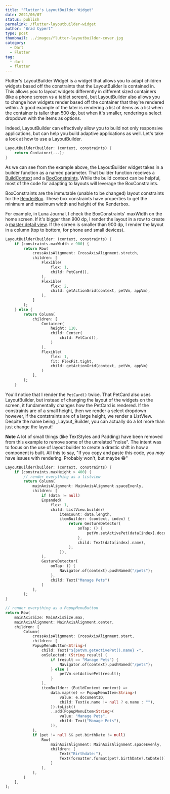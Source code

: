 ```yaml
---
title: "Flutter's LayoutBuilder Widget"
date: 2021/06/07
status: publish
permalink: /flutter-layoutbuilder-widget
author: "Brad Cypert"
type: post
thumbnail: ../images/flutter-layoutbuilder-cover.jpg
category:
  - Dart
  - Flutter
tag:
  - dart
  - flutter
---
```


Flutter's LayoutBuilder Widget is a widget that allows you to adapt children widgets based off the constraints that the LayoutBuilder is contained in. This allows you to layout widgets differently in different sized containers (like a phone screen vs a tablet screen), but LayoutBuilder also allows you to change how widgets render based off the container that they're rendered within. A good example of the later is rendering a list of items as a list when the container is taller than 500 dp, but when it's smaller, rendering a select dropdown with the items as options.

Indeed, LayoutBuilder can effectively allow you to build not only responsive applications, but can help you build adaptive applications as well. Let's take a look at how to use a LayoutBuilder.

```dart
LayoutBuilder(builder: (context, constraints) {
    return Container(...);
}
```

As we can see from the example above, the LayoutBuilder widget takes in a builder function as a named parameter. That builder function receives a [BuildContext](https://api.flutter.dev/flutter/widgets/BuildContext-class.html) and a [BoxConstraints](https://api.flutter.dev/flutter/rendering/BoxConstraints-class.html). While the build context can be helpful, most of the code for adapting to layouts will leverage the BoxConstraints.

BoxConstraints are the immutable (unable to be changed) layout constraints for the [RenderBox](https://api.flutter.dev/flutter/rendering/RenderBox-class.html). These box constraints have properties to get the minimum and maximum width and height of the Renderbox.

For example, in Luna Journal, I check the BoxConstraints' maxWidth on the home screen. If it's bigger than 900 dp, I render the layout in a row to create a [master detail view](https://mobikul.com/how-to-make-master-details-layout-for-small-mobile-devices/). If the screen is smaller than 900 dp, I render the layout in a column (top to bottom, for phone and small devices).

```dart
LayoutBuilder(builder: (context, constraints) {
    if (constraints.maxWidth > 900) {
        return Row(
            crossAxisAlignment: CrossAxisAlignment.stretch,
            children: [
                Flexible(
                    flex: 1,
                    child: PetCard(),
                ),
                Flexible(
                    flex: 2,
                    child: getActionGrid(context, petVm, appVm),
                ),
            ]
        );
    } else {
        return Column(
            children: [
                Container(
                    height: 110,
                    child: Center(
                        child: PetCard(),
                    )
                ),
                Flexible(
                    flex: 1,
                    fit: FlexFit.tight,
                    child: getActionGrid(context, petVm, appVm)
                )
            ],
        );
    }
```

You'll notice that I render the `PetCard()` twice. That PetCard also uses LayoutBuilder, but instead of changing the layout of the widgets on the screen, it fundamentally changes how the PetCard is rendered. If the constraints are of a small height, then we render a select dropdown however, if the contstraints are of a large height, we render a ListView. Despite the name being _Layout_Builder, you can actually do a lot more than just change the layout!

**Note** A lot of small things (like TextStyles and Padding) have been removed from this example to remove some of the unrelated "noise". The intent was to focus on the use of layout builder to create a drastic shift in how a component is built. All this to say, "If you copy and paste this code, you _may_ have issues with rendering. Probably won't, but maybe 😁"

```dart
LayoutBuilder(builder: (context, constraints) {
    if (constraints.maxHeight > 400) {
        // render everything as a listview
        return Column(
            mainAxisAlignment: MainAxisAlignment.spaceEvenly,
            children: [
                if (data != null)
                Expanded(
                    flex: 1,
                    child: ListView.builder(
                        itemCount: data.length,
                        itemBuilder: (context, index) {
                            return GestureDetector(
                                onTap: () {
                                    petVm.setActivePet(data[index].documentID);
                                },
                                child: Text(data[index].name),
                            );
                        }),
                ),
                GestureDetector(
                    onTap: () {
                        Navigator.of(context).pushNamed("/pets");
                    },
                    child: Text("Manage Pets")
                )
            ],
        );
}

// render everything as a PopupMenuButton
return Row(
    mainAxisSize: MainAxisSize.max,
    mainAxisAlignment: MainAxisAlignment.center,
    children: [
        Column(
            crossAxisAlignment: CrossAxisAlignment.start,
            children: [
            PopupMenuButton<String>(
                child: Text("${petVm.getActivePet().name} ▾",
                onSelected: (String result) {
                    if (result == "Manage Pets") {
                        Navigator.of(context).pushNamed("/pets");
                    } else {
                        petVm.setActivePet(result);
                    }
                },
                itemBuilder: (BuildContext context) => 
                    data.map((e) => PopupMenuItem<String>(
                        value: e.documentID,
                        child: Text(e.name != null ? e.name : ""),
                    )).toList()
                    ..add(PopupMenuItem<String>(
                        value: "Manage Pets",
                        child: Text("Manage Pets"),
                    )),
            ),
            if (pet != null && pet.birthDate != null)
                Row(
                    mainAxisAlignment: MainAxisAlignment.spaceEvenly,
                    children: [
                        Text("Birthdate:"),
                        Text(formatter.format(pet?.birthDate?.toDate()))
                    ]
                ),
            ],
        )
    ],
);
```